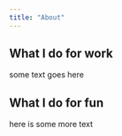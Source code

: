 ```yaml
---
title: "About"
---
```


## What I do for work

<p class="title">some text goes here<p>

## What I do for fun

<p class="title">here is some more text<p>

